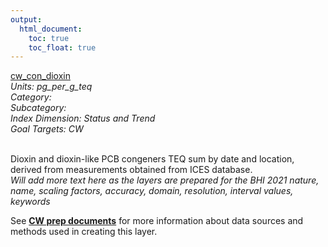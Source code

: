 ```yaml
---
output:
  html_document:
    toc: true
    toc_float: true
---
```


[cw_con_dioxin](https://github.com/OHI-Baltic/bhi-prep/blob/master/layers/cw_con_dioxin_bhi2019.csv)\
*Units: pg_per_g_teq*\
*Category:*\
*Subcategory:*\
*Index Dimension: Status and Trend*\
*Goal Targets: CW*\
<br>

Dioxin and dioxin-like PCB congeners TEQ sum by date and location, derived from measurements obtained from ICES database.\
*Will add more text here as the layers are prepared for the BHI 2021*
*nature, name, scaling factors, accuracy, domain, resolution, interval values, keywords*

See [**CW prep documents**](https://github.com/OHI-Baltic/bhi-prep/blob/master/prep/CW/v2021/cw_prep.md) for more information about data sources and methods used in creating this layer.

<br>

